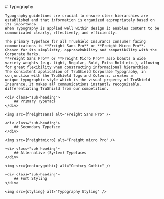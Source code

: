 

<Meta title="Brand Identity/Typography" />

<div className="main-container">
    <div className="heading">
        # Typography
    </div>

    Typography guidelines are crucial to ensure clear hierarchies are established and that information is organized appropriately based on its importance.
    When Typography is applied well within design it enables content to be communicated clearly, effectively, and efficiently.

    The primary typeface for all TruShield Insurance consumer facing communications is **Freight Sans Pro** or **Freight Micro Pro**.
    Chosen for its simplicity, approachability and compatibility with the Corporate Marks.
    **Freight Sans Pro** or **Freight Micro Pro** also boasts a wide variety weights (e.g. Light, Regular, Bold, Extra Bold etc.), allowing
    for great flexibility when constructing informational hierarchies.
    The consistent application of TruShield Corporate Typography, in conjunction with the TruShield logo and Colours, creates a
    unique typographic style which is the visual property of TruShield Insurance. It makes all communications instantly recognizable, differentiating TruShield from our competition.

    <div class="sub-heading">
        ## Primary Typeface
    </div>

    <img src={freightsans} alt="Freight Sans Pro" />

    <div class="sub-heading">
        ## Secondary Typeface
    </div>

    <img src={freightmicro} alt="Freight micro Pro" />

    <div class="sub-heading">
        ## Alternative (System) Typefaces
    </div>

    <img src={centurygothic} alt="Century Gothic" />

    <div class="sub-heading">
        ## Font Styling
    </div>

    <img src={styling} alt="Typography Styling" />


</div>